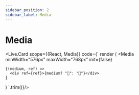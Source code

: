 ---
sidebar_position: 2
sidebar_label: Media
---

# Media


<Live.Card scope={{React, Media}} code={`
render (
  <Media
    minWidth="576px"
    maxWidth="768px"
    init={false}
  >
    {(medium, ref) =>
      <div ref={ref}>{medium? "👧": "🧔"}</div>
    }
  </Media>
)
`.trim()}/>
